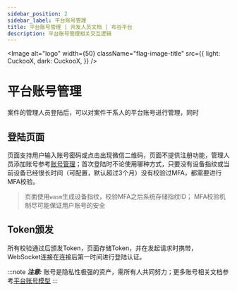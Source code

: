 ```yaml
---
sidebar_position: 2
sidebar_label: 平台账号管理
title: 平台账号管理 | 开发人员文档 | 布谷平台
description: 平台账号管理相关交互逻辑
---
```



<Image
    alt="logo"
    width={50}
    className="flag-image-title"
    src={{
        light: CuckooX,
        dark: CuckooX,
    }}
/>

# 平台账号管理

案件的管理人员登陆后，可以对案件干系人的平台账号进行管理，同时


## 登陆页面
页面支持用户输入账号密码或点击出现微信二维码，页面不提供注册功能，管理人员添加账号参考[账号管理](/docs/law)；首次登陆时不论使用哪种方式，只要没有设备指纹或当前设备已经很长时间（可配置，默认超过3个月）没有校验过MFA，都需要进行MFA校验。

> 页面使用`wasm`生成设备指纹，校验MFA之后系统存储指纹ID；
> MFA校验机制尽可能保证用户账号的安全

## Token颁发
所有校验通过后颁发Token，页面存储Token，并在发起请求时携带，WebSocket连接在连接后第一时间进行登陆认证。


:::note
___注意:___ 账号是隐私性极强的资产，需所有人共同努力；更多账号相关文档参考[平台账号模型](/docs/dev/account)
:::
